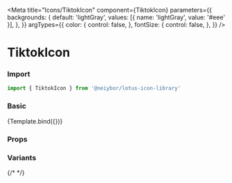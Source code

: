 
<Meta
  title="Icons/TiktokIcon"
  component={TiktokIcon}
  parameters={{
    backgrounds: {
      default: 'lightGray',
      values: [{ name: 'lightGray', value: '#eee' }],
    },
  }}
  argTypes={{
    color: {
      control: false,
    },
    fontSize: {
      control: false,
    },
  }}
/>


# TiktokIcon

<Description of={TiktokIcon} />

### Import

```ts
import { TiktokIcon } from '@neiybor/lotus-icon-library'
```

### Basic

<Canvas>
  <Story name="Simple">
    {Template.bind({})}
  </Story>
</Canvas>

### Props

<ArgsTable story="Simple" />

### Variants

<Canvas>
  <Story name="Variants">
    <div style={{ display: 'flex', gap: 20 }}>
      {/* <TiktokIcon color="gold" fontSize="100px" /> */}
      <TiktokIcon />
    </div>
  </Story>
</Canvas>